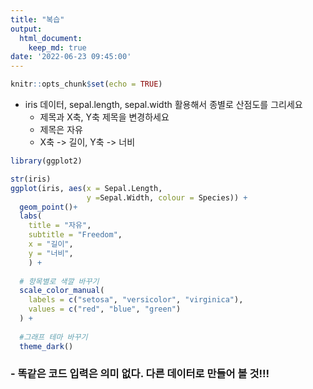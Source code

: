 ```yaml
---
title: "복습"
output:
  html_document:
    keep_md: true
date: '2022-06-23 09:45:00'
---
```


```r
knitr::opts_chunk$set(echo = TRUE)
```
- iris 데이터, sepal.length, sepal.width 활용해서 종별로 산점도를 그리세요
  + 제목과 X축, Y축 제목을 변경하세요
  + 제목은 자유
  + X축 -> 길이, Y축 -> 너비


```r
library(ggplot2)

str(iris)
ggplot(iris, aes(x = Sepal.Length, 
                 y =Sepal.Width, colour = Species)) +
  geom_point()+
  labs(
    title = "자유",
    subtitle = "Freedom",
    x = "길이",
    y = "너비",
    ) +
  
  # 항목별로 색깔 바꾸기
  scale_color_manual(    
    labels = c("setosa", "versicolor", "virginica"),
    values = c("red", "blue", "green")
  ) +
  
  #그래프 테마 바꾸기
  theme_dark()
```


### - 똑같은 코드 입력은 의미 없다. 다른 데이터로 만들어 볼 것!!!   
<br><br>